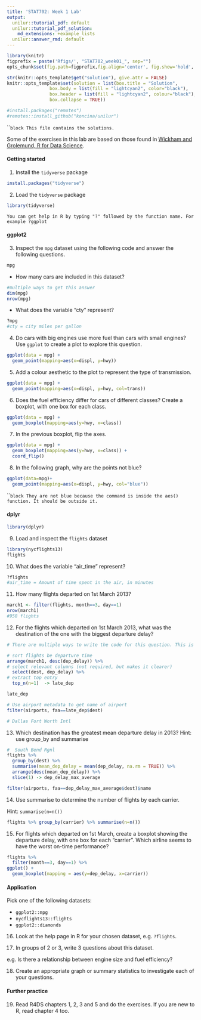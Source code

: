 ---
title: 'STAT702: Week 1 Lab'
output:
  unilur::tutorial_pdf: default
  unilur::tutorial_pdf_solution:
    md_extensions: +example_lists
  unilur::answer_rmd: default
---

```{r setup, echo=FALSE, include = FALSE, results = "hide", message=FALSE}
library(knitr)
figprefix = paste('Rfigs/', "STAT702_week01_", sep="")
opts_chunk$set(fig.path=figprefix,fig.align='center', fig.show='hold',  out.width="50%")

str(knitr::opts_template$get("solution"), give.attr = FALSE)
knitr::opts_template$set(solution = list(box.title = "Solution",
                box.body = list(fill = "lightcyan2", color="black"),
                box.header = list(fill = "lightcyan2", colour="black"), 
                box.collapse = TRUE))

#install.packages("remotes")
#remotes::install_github("koncina/unilur")

```

`````{block, solution=TRUE}
This file contains the solutions.
```

Some of the exercises in this lab are based on those found in  [Wickham and Grolemund, R for Data Science](https://r4ds.had.co.nz/).



#### Getting started
(@) Install the `tidyverse` package

```{r install_tidy, eval=FALSE}
install.packages("tidyverse")
```

(@) Load the `tidyverse` package
```{r load_tidy}
library(tidyverse)
```


```{block, box.title = "Tip", box.body = list(fill = "lightblue")}
You can get help in R by typing "?" followed by the function name. For example ?ggplot
```

 
#### ggplot2

(@) Inspect the `mpg` dataset using the following code and answer the following questions.

```{r inspect_mpg, results="hide"}
mpg
```

  - How many cars are included in this dataset?
```{r solution=TRUE}
#multiple ways to get this answer
dim(mpg)
nrow(mpg)
```


  - What does the variable "cty" represent?
```{r, eval=FALSE, solution=TRUE}
?mpg
#cty = city miles per gallon
```


(@) Do cars with big engines use more fuel than cars with small engines?  Use `ggplot` to create a plot to explore this question.

```{r, solution = TRUE}
ggplot(data = mpg) +
  geom_point(mapping=aes(x=displ, y=hwy))
```

(@) Add a colour aesthetic to the plot to represent the type of transmission.

```{r, solution = TRUE}
ggplot(data = mpg) +
  geom_point(mapping=aes(x=displ, y=hwy, col=trans))
```

(@) Does the fuel efficiency differ for cars of different classes? Create a boxplot, with one box for each class.


```{r, solution = TRUE}
ggplot(data = mpg) +
  geom_boxplot(mapping=aes(y=hwy, x=class)) 
```

(@) In the previous boxplot, flip the axes.


```{r, solution = TRUE}
ggplot(data = mpg) +
  geom_boxplot(mapping=aes(y=hwy, x=class)) + 
  coord_flip()
```


(@) In the following graph, why are the points not blue?

```{r}
ggplot(data=mpg)+
  geom_point(mapping=aes(x=displ, y=hwy, col="blue"))
```

`````{block, solution = TRUE}
They are not blue because the command is inside the aes() function. It should be outside it.
```
 
 
 
#### dplyr

```{r}
library(dplyr)
```

(@) Load and inspect the `flights` dataset

```{r}
library(nycflights13)
flights
```

(@) What does the variable "air_time" represent?

```{r, solution=TRUE, eval=FALSE}
?flights
#air_time = Amount of time spent in the air, in minutes
```

(@) How many flights departed on 1st March 2013?

```{r, solution=TRUE}
march1 <- filter(flights, month==3, day==1) 
nrow(march1)
#958 flights
```

(@) For the flights which departed on 1st March 2013, what was the destination of the one with the biggest departure delay?

```{r, solution=TRUE}
# There are multiple ways to write the code for this question. This is one of them.

# sort flights be departure time
arrange(march1, desc(dep_delay)) %>%
# select relevant columns (not required, but makes it clearer)
  select(dest, dep_delay) %>%
# extract top entry
  top_n(n=1)  -> late_dep

late_dep

# Use airport metadata to get name of airport
filter(airports, faa==late_dep$dest)

# Dallas Fort Worth Intl
```


(@) Which destination has the greatest mean departure delay in 2013? Hint: use group_by and summarise

```{r, solution=TRUE}
#  South Bend Rgnl
flights %>% 
  group_by(dest) %>% 
  summarise(mean_dep_delay = mean(dep_delay, na.rm = TRUE)) %>%
  arrange(desc(mean_dep_delay)) %>%
  slice(1) -> dep_delay_max_average

filter(airports, faa==dep_delay_max_average$dest)$name
```

(@) Use summarise to determine the number of flights by each carrier.

Hint: `summarise(n=n())`
```{r, solution=TRUE}
flights %>% group_by(carrier) %>% summarise(n=n())

```

(@) For flights which departed on 1st March, create a boxplot showing the departure delay, with one box for each "carrier". Which airline seems to have the worst on-time performance?

```{r, solution=TRUE}
flights %>% 
  filter(month==3, day==1) %>%
ggplot() + 
  geom_boxplot(mapping = aes(y=dep_delay, x=carrier))
```


#### Application

Pick one of the following datasets:

* `ggplot2::mpg`
* `nycflights13::flights`
* `ggplot2::diamonds`

(@) Look at the help page in R for your chosen dataset, e.g. `?flights`.

(@) In groups of 2 or 3, write 3 questions about this dataset.

e.g. Is there a relationship between engine size and fuel efficiency?

(@) Create an appropriate graph or summary statistics to investigate each of your questions.


#### Further practice

(@)  Read R4DS chapters 1, 2, 3 and 5 and do the exercises. If you are new to R, read chapter 4 too.

